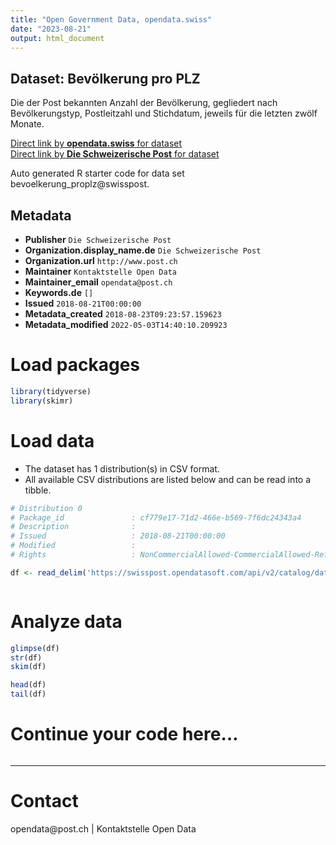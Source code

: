 ```yaml
---
title: "Open Government Data, opendata.swiss"
date: "2023-08-21"
output: html_document
---
```


## Dataset: Bevölkerung pro PLZ

Die der Post bekannten Anzahl der Bevölkerung, gegliedert nach Bevölkerungstyp, Postleitzahl und Stichdatum, jeweils für die letzten zwölf Monate.

[Direct link by **opendata.swiss** for dataset](https://opendata.swiss/de/dataset/bevoelkerung-pro-plz)<br>
[Direct link by **Die Schweizerische Post** for dataset](https://swisspost.opendatasoft.com/explore/dataset/bevoelkerung_proplz)

Auto generated R starter code for data set bevoelkerung_proplz@swisspost.

## Metadata

- **Publisher** `Die Schweizerische Post`
- **Organization.display_name.de** `Die Schweizerische Post`
- **Organization.url** `http://www.post.ch`
- **Maintainer** `Kontaktstelle Open Data`
- **Maintainer_email** `opendata@post.ch`
- **Keywords.de** `[]`
- **Issued** `2018-08-21T00:00:00`
- **Metadata_created** `2018-08-23T09:23:57.159623`
- **Metadata_modified** `2022-05-03T14:40:10.209923`


# Load packages

```r

library(tidyverse)
library(skimr)

```

# Load data

-   The dataset has 1 distribution(s) in CSV format.
-   All available CSV distributions are listed below and can be read into a tibble.

```r

# Distribution 0
# Package_id               : cf779e17-71d2-466e-b569-7f6dc24343a4
# Description              : 
# Issued                   : 2018-08-21T00:00:00
# Modified                 : 
# Rights                   : NonCommercialAllowed-CommercialAllowed-ReferenceRequired

df <- read_delim('https://swisspost.opendatasoft.com/api/v2/catalog/datasets/bevoelkerung_proplz/exports/csv')



```

# Analyze data

```r

glimpse(df)
str(df)
skim(df)

head(df)
tail(df)

```

# Continue your code here...

```r

```

------------------------------------------------------------------------

# Contact

opendata@post.ch | Kontaktstelle Open Data
